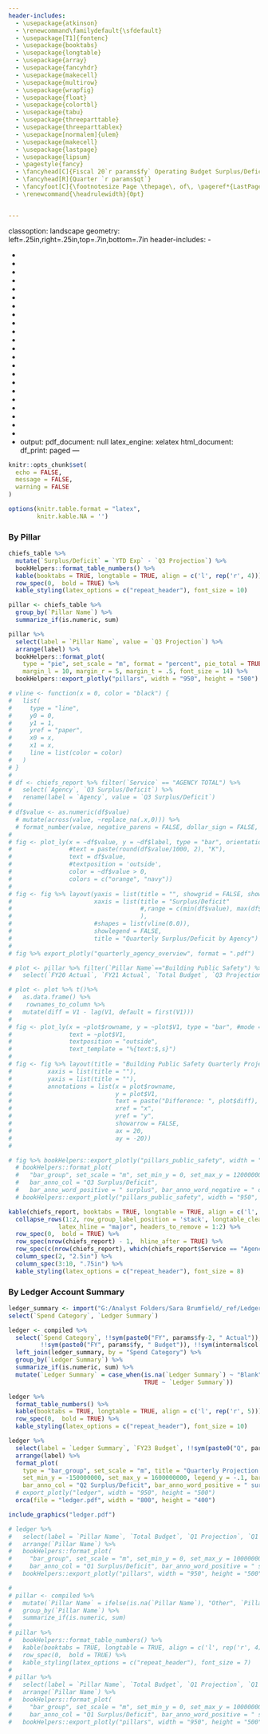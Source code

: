 ```yaml
---
header-includes:
  - \usepackage{atkinson}
  - \renewcommand\familydefault{\sfdefault}
  - \usepackage[T1]{fontenc}
  - \usepackage{booktabs}
  - \usepackage{longtable}
  - \usepackage{array}
  - \usepackage{fancyhdr}
  - \usepackage{makecell}
  - \usepackage{multirow}
  - \usepackage{wrapfig}
  - \usepackage{float}
  - \usepackage{colortbl}
  - \usepackage{tabu}
  - \usepackage{threeparttable}
  - \usepackage{threeparttablex}
  - \usepackage[normalem]{ulem}
  - \usepackage{makecell}
  - \usepackage{lastpage}
  - \usepackage{lipsum}
  - \pagestyle{fancy}
  - \fancyhead[C]{Fiscal 20`r params$fy` Operating Budget Surplus/Deficit Projection}
  - \fancyhead[R]{Quarter `r params$qt`}
  - \fancyfoot[C]{\footnotesize Page \thepage\, of\, \pageref*{LastPage}}
  - \renewcommand{\headrulewidth}{0pt}


---
```

classoption: landscape
geometry: left=.25in,right=.25in,top=.7in,bottom=.7in
header-includes:
- \usepackage{helvet}
- \renewcommand\familydefault{\sfdefault}
- \usepackage[T1]{fontenc}
- \usepackage{booktabs}
- \usepackage{longtable}
- \usepackage{array}
- \usepackage{fancyhdr}
- \usepackage{makecell}
- \usepackage{multirow}
- \usepackage{wrapfig}
- \usepackage{float}
- \usepackage{colortbl}
- \usepackage{tabu}
- \usepackage{threeparttable}
- \usepackage{threeparttablex}
- \usepackage[normalem]{ulem}
- \usepackage{makecell}
- \usepackage{lastpage}
- \usepackage{lipsum}
- \pagestyle{fancy}
- \fancyhead[C]{Fiscal 20`r params$fy` Operating Budget Surplus/Deficit Projection}
- \fancyhead[R]{Quarter `r params$qt`}
- \fancyfoot[C]{\footnotesize Page \thepage\, of\, \pageref*{LastPage}}
- \renewcommand{\headrulewidth}{0pt}
output:
  pdf_document: null
  latex_engine: xelatex
  html_document:
    df_print: paged
---

```r
knitr::opts_chunk$set(
  echo = FALSE,
  message = FALSE,
  warning = FALSE
)

options(knitr.table.format = "latex",
        knitr.kable.NA = '')
```

### By Pillar

```r

chiefs_table %>%
  mutate(`Surplus/Deficit` = `YTD Exp` - `Q3 Projection`) %>%
  bookHelpers::format_table_numbers() %>%
  kable(booktabs = TRUE, longtable = TRUE, align = c('l', rep('r', 4))) %>%
  row_spec(0,  bold = TRUE) %>%
  kable_styling(latex_options = c("repeat_header"), font_size = 10)
```

```r
pillar <- chiefs_table %>%
  group_by(`Pillar Name`) %>%
  summarize_if(is.numeric, sum)

pillar %>%
  select(label = `Pillar Name`, value = `Q3 Projection`) %>%
  arrange(label) %>%
  bookHelpers::format_plot(
    type = "pie", set_scale = "m", format = "percent", pie_total = TRUE, margin_b = 20,
    margin_l = 10, margin_r = 5, margin_t = .5, font_size = 14) %>%
  bookHelpers::export_plotly("pillars", width = "950", height = "500")
```
<!-- \newpage -->
```r
# vline <- function(x = 0, color = "black") {
#   list(
#     type = "line",
#     y0 = 0,
#     y1 = 1,
#     yref = "paper",
#     x0 = x,
#     x1 = x,
#     line = list(color = color)
#   )
# }
#
# df <- chiefs_report %>% filter(`Service` == "AGENCY TOTAL") %>%
#   select(`Agency`, `Q3 Surplus/Deficit`) %>%
#   rename(label = `Agency`, value = `Q3 Surplus/Deficit`)
#
# df$value <- as.numeric(df$value)
  # mutate(across(value, ~replace_na(.x,0))) %>%
  # format_number(value, negative_parens = FALSE, dollar_sign = FALSE, suffix = "none", scale = NULL)
#
# fig <- plot_ly(x = ~df$value, y = ~df$label, type = "bar", orientation = "h",
#                #text = paste(round(df$value/1000, 2), "K"),
#                text = df$value,
#                #textposition = 'outside',
#                color = ~df$value > 0,
#                colors = c("orange", "navy"))
#
# fig <- fig %>% layout(yaxis = list(title = "", showgrid = FALSE, showline = FALSE, showticklabels = TRUE),
#                       xaxis = list(title = "Surplus/Deficit"
#                                    #,range = c(min(df$value), max(df$value)*1.15)
#                                    ),
#                       #shapes = list(vline(0.0)),
#                       showlegend = FALSE,
#                       title = "Quarterly Surplus/Deficit by Agency")
#
# fig %>% export_plotly("quarterly_agency_overview", format = ".pdf")
```
<!-- \newpage -->
```r

# plot <- pillar %>% filter(`Pillar Name`=="Building Public Safety") %>%
#   select(`FY20 Actual`, `FY21 Actual`, `Total Budget`, `Q3 Projection`)

# plot <- plot %>% t()%>%
#   as.data.frame() %>%
#    rownames_to_column %>%
#   mutate(diff = V1 - lag(V1, default = first(V1)))
#
# fig <- plot_ly(x = ~plot$rowname, y = ~plot$V1, type = "bar", #mode = "text",
#                text = ~plot$V1,
#                textposition = "outside",
#                text_template = "%{text:$,s}")
#
# fig <- fig %>% layout(title = "Building Public Safety Quarterly Projection",
#          xaxis = list(title = ""),
#          yaxis = list(title = ""),
#          annotations = list(x = plot$rowname,
#                             y = plot$V1,
#                             text = paste("Difference: ", plot$diff),
#                             xref = "x",
#                             yref = "y",
#                             showarrow = FALSE,
#                             ax = 20,
#                             ay = -20))
#

# fig %>% bookHelpers::export_plotly("pillars_public_safety", width = "950", height = "500")
  # bookHelpers::format_plot(
  #   "bar_group", set_scale = "m", set_min_y = 0, set_max_y = 1200000000,  margin_b = 50,
  #   bar_anno_col = "Q3 Surplus/Deficit",
  #   bar_anno_word_positive = " surplus", bar_anno_word_negative = " deficit") %>%
  # bookHelpers::export_plotly("pillars_public_safety", width = "950", height = "500")
```

<!-- \newpage -->
<!-- ```{r, fig.align = "center", fig.height=2} -->
<!-- pillar %>% filter(`Pillar Name`=="Prioritizing Our Youth") %>% -->
<!--   select(label = -`YTD Exp`) %>% -->
<!--   bookHelpers::format_plot( -->
<!--     "bar_group", set_scale = "m", set_min_y = 0, set_max_y = 500000000,  margin_b = 50,  -->
<!--     bar_anno_col = "Q2 Surplus/Deficit",  -->
<!--     bar_anno_word_positive = " surplus", bar_anno_word_negative = " deficit") %>% -->
<!--   bookHelpers::export_plotly("pillars_youth", width = "950", height = "500") -->
<!-- ``` -->
<!-- \newpage -->

<!-- ```{r, fig.align = "center", fig.height=2} -->
<!-- pillar %>% filter(`Pillar Name`=="Clean and Healthy Communities") %>% -->
<!--   select(label = -`YTD Exp`) %>% -->
<!--   bookHelpers::format_plot( -->
<!--     "bar_group", set_scale = "m", set_min_y = 0, set_max_y = 400000000,  margin_b = 50,  -->
<!--     bar_anno_col = "Q2 Surplus/Deficit",  -->
<!--     bar_anno_word_positive = " surplus", bar_anno_word_negative = " deficit") %>% -->
<!--   bookHelpers::export_plotly("pillars_clean", width = "950", height = "500") -->
<!-- ``` -->
<!-- \newpage -->

<!-- ```{r, fig.align = "center", fig.height=2} -->
<!-- pillar %>% filter(`Pillar Name`=="Responsible Stewardship of City Resources") %>% -->
<!--   select(label = -`YTD Exp`) %>% -->
<!--   bookHelpers::format_plot( -->
<!--     "bar_group", set_scale = "m", set_min_y = 0, set_max_y = 225000000,  margin_b = 50,  -->
<!--     bar_anno_col = "Q2 Surplus/Deficit",  -->
<!--     bar_anno_word_positive = " surplus", bar_anno_word_negative = " deficit") %>% -->
<!--   bookHelpers::export_plotly("pillars_resources", width = "950", height = "500") -->
<!-- ``` -->
<!-- \newpage -->

<!-- ```{r, fig.align = "center", fig.height=2} -->
<!-- pillar %>% filter(`Pillar Name`=="Equitable Neighborhood Development") %>% -->
<!--   select(label = -`YTD Exp`) %>% -->
<!--   bookHelpers::format_plot( -->
<!--     "bar_group", set_scale = "m", set_min_y = 0, set_max_y = 100000000,  margin_b = 50,  -->
<!--     bar_anno_col = "Q2 Surplus/Deficit",  -->
<!--     bar_anno_word_positive = " surplus", bar_anno_word_negative = " deficit") %>% -->
<!--   bookHelpers::export_plotly("pillars_equity", width = "950", height = "500") -->
<!-- ``` -->
<!-- \newpage -->

<!-- ```{r, fig.align = "center", fig.height=2} -->
<!-- pillar %>% filter(`Pillar Name`=="Other") %>% -->
<!--   select(label = -`YTD Exp`) %>% -->
<!--   bookHelpers::format_plot( -->
<!--     "bar_group", set_scale = "m", set_min_y = 0, set_max_y = 400000000,  margin_b = 50,  -->
<!--     bar_anno_col = "Q2 Surplus/Deficit",  -->
<!--     bar_anno_word_positive = " surplus", bar_anno_word_negative = " deficit") %>% -->
<!--   bookHelpers::export_plotly("pillars_other", width = "950", height = "500") -->
<!-- ``` -->
<!-- \newpage -->

<!-- ```{r, fig.align = "center"} -->
<!-- #troubleshoot -->
<!-- #pillar %>% filter(is.na(`Pillar Name`)) %>% -->
<!-- #  select(label = `Pillar Name`, `Total Budget`, `Q2 Projection`, `Q2 Surplus/Deficit`) %>% -->
<!-- #  bookHelpers::format_plot( -->
<!-- #    "bar_group", set_scale = "m", set_min_y = 0, set_max_y = 50000000,  margin_b = 50,  -->
<!-- #    bar_anno_col = "Q2 Surplus/Deficit",  -->
<!-- #    bar_anno_word_positive = " surplus", bar_anno_word_negative = " deficit") %>% -->
<!-- #  bookHelpers::export_plotly("pillars_other", width = "950", height = "500") -->
<!-- ``` -->
\newpage
```r
kable(chiefs_report, booktabs = TRUE, longtable = TRUE, align = c('l', 'l', rep('r', 8))) %>%
  collapse_rows(1:2, row_group_label_position = 'stack', longtable_clean_cut = FALSE,
              latex_hline = "major", headers_to_remove = 1:2) %>%
  row_spec(0,  bold = TRUE) %>%
  row_spec(nrow(chiefs_report) - 1,  hline_after = TRUE) %>%
  row_spec(c(nrow(chiefs_report), which(chiefs_report$Service == "Agency Total")), bold = TRUE) %>%
  column_spec(2, "2.5in") %>%
  column_spec(3:10, ".75in") %>%
  kable_styling(latex_options = c("repeat_header"), font_size = 8)

```

\newpage

### By Ledger Account Summary

```r

ledger_summary <- import("G:/Analyst Folders/Sara Brumfield/_ref/Ledger Summary to Spend Category Map.xlsx") %>%
select(`Spend Category`, `Ledger Summary`)

ledger <- compiled %>%
  select(`Spend Category`, !!sym(paste0("FY", params$fy-2, " Actual")), !!sym(paste0("FY", params$fy-1, " Actual")),
         !!sym(paste0("FY", params$fy, " Budget")), !!sym(internal$col.proj), !!sym(internal$col.surdef)) %>%
  left_join(ledger_summary, by = "Spend Category") %>%
  group_by(`Ledger Summary`) %>%
  summarize_if(is.numeric, sum) %>%
  mutate(`Ledger Summary` = case_when(is.na(`Ledger Summary`) ~ "Blank",
                                      TRUE ~ `Ledger Summary`))

ledger %>%
  format_table_numbers() %>%
  kable(booktabs = TRUE, longtable = TRUE, align = c('l', rep('r', 5))) %>%
  row_spec(0,  bold = TRUE) %>%
  kable_styling(latex_options = c("repeat_header"), font_size = 10)
```

```r

ledger %>%
  select(label = `Ledger Summary`, `FY23 Budget`, !!sym(paste0("Q", params$qtr, " Projection")), !!sym(paste0("Q", params$qtr, " Surplus/Deficit"))) %>%
  arrange(label) %>%
  format_plot(
    type = "bar_group", set_scale = "m", title = "Quarterly Projection vs Budget", margin_t = 50, show_y = TRUE,
    set_min_y = -150000000, set_max_y = 1600000000, legend_y = -.1, bar_anno_y = 90000000,
    bar_anno_col = "Q2 Surplus/Deficit", bar_anno_word_positive = " surplus", bar_anno_word_negative = " deficit") %>%
  # export_plotly("ledger", width = "950", height = "500")
  orca(file = "ledger.pdf", width = "800", height = "400")

include_graphics("ledger.pdf")

# ledger %>%
#   select(label = `Pillar Name`, `Total Budget`, `Q1 Projection`, `Q1 Surplus/Deficit`) %>%
#   arrange(`Pillar Name`) %>%
#   bookHelpers::format_plot(
#     "bar_group", set_scale = "m", set_min_y = 0, set_max_y = 1000000000,  margin_b = 50,
#     bar_anno_col = "Q1 Surplus/Deficit", bar_anno_word_positive = " surplus", bar_anno_word_negative = " deficit") %>%
#   bookHelpers::export_plotly("pillars", width = "950", height = "500")

```

<!-- \newpage -->

<!-- ### By Pillar -->

```r
#
# pillar <- compiled %>%
#   mutate(`Pillar Name` = ifelse(is.na(`Pillar Name`), "Other", `Pillar Name`)) %>%
#   group_by(`Pillar Name`) %>%
#   summarize_if(is.numeric, sum)
#
# pillar %>%
#   bookHelpers::format_table_numbers() %>%
#   kable(booktabs = TRUE, longtable = TRUE, align = c('l', rep('r', 4))) %>%
#   row_spec(0,  bold = TRUE) %>%
#   kable_styling(latex_options = c("repeat_header"), font_size = 7)
#
# pillar %>%
#   select(label = `Pillar Name`, `Total Budget`, `Q1 Projection`, `Q1 Surplus/Deficit`) %>%
#   arrange(`Pillar Name`) %>%
#   bookHelpers::format_plot(
#     "bar_group", set_scale = "m", set_min_y = 0, set_max_y = 1000000000,  margin_b = 50,
#     bar_anno_col = "Q1 Surplus/Deficit", bar_anno_word_positive = " surplus", bar_anno_word_negative = " deficit") %>%
#   bookHelpers::export_plotly("pillars", width = "950", height = "500")


```
